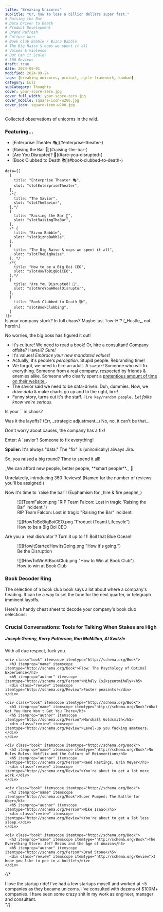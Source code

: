 ```yaml
---
title: "Breaking Unicorns"
subTitle: "Or, how to lose a billion dollars super fast."
# Raising the Bar
# Data Driven to Death
# Product Development
# Brand Refresh
# Culture Wars
# Book Club Babble / Bizno Babble
# The Big Raise & oops we spent it all
# Values & Violence
# But Can it Scale?
# 360 Reviews
draft: true
date: 2024-09-01
modified: 2024-09-24
tags: [breaking-unicorns, product, agile-framework, kanban]
category: Lulz
subCategory: Thoughts
cover: your-score-zero.jpg
cover_full_width: your-score-zero.jpg
cover_mobile: square-icon-w200.jpg
cover_icon: square-icon-w200.jpg
---
```



<p class="breakout">Collected observations of unicorns in the wild.</p>

<h3>Featuring...</h3>
<ul>
  <li>[Enterprise Theater 🎭](#enterprise-theater-)</li>
  <li>[Raising the Bar 💪](#raising-the-bar-)</li>
  <li>[Are You Disrupted? 🚀](#are-you-disrupted-)</li>
  <li>[Book Clubbed to Death 📚](#book-clubbed-to-death-)</li>
</ul>

<div className="w-[1000px]">
  <Timeline client:idle
    headline=''
  
    data={[
      {
        title: "Enterprise Theater 🎭",
        slot: "slotEnterpriseTheater",
      },
      /*{
        title: "The Savior",
        slot: "slotTheSavior",
      },*/
      {
        title: "Raising the Bar 💪",
        slot: "slotRaisingTheBar",
      },
      /* {
        title: "Bizno Babble",
        slot: "slotBiznoBabble",
      },
      {
        title: "The Big Raise & oops we spent it all",
        slot: "slotTheBigRaise",
      }, */
      /*{
        title: "How to be a Big Boi CEO",
        slot: "slotHowToBigBoiCEO",
      },*/
      {
        title: "Are You Disrupted? 🚀",
        slot: "slotAreYouARealDisruptor",
      },
      {
        title: "Book Clubbed to Death 📚",
        slot: "slotBookClubbing",
      }
    ]}>

<section slot="slotEnterpriseTheater">
Is your company stuck? In full chaos? Maybe just `low-H`? (_Hustle_, not heroin.)

No worries, the big boss has figured it out!

- It's culture! We need to read a book! Or, hire a consultant! Company offsite? Hawaii? _Sure!_
- It's values! _Embrace your new mandated values!_
- Actually, it's people's _perception_. Stupid people. Rebranding time!
- We forgot, we need to hire an adult. A `savior`! Someone who will fix everything. Someone from a real company, respected by friends & enemies alike. Someone who clearly spent a [pretentious amount of time on their website.](https://danlevy.net).
- The savior said we need to be data-driven. Duh, dummies. Now, we _drive data_ & make charts go up and to the right, brrr!
- Funny story, turns out it's the staff. `Fire key/random people.` _Let folks know we're serious._
</section>

<section slot="slotTheSavior">
  <p>Is your `<Insert Dept. Name>` in chaos?</p>

  <p>Was it the layoffs? (Err, _strategic adjustment._) No, no, it can't be that...</p>

  <p>Don't worry about causes, the company has a fix!</p>
  <p>Enter: A `savior`! Someone to fix everything!</p>
  
  <p><b>Spoiler:</b> It's always "data." The "fix" is (unironically) always Jira.</p>
</section>

<section slot="slotRaisingTheBar">
  <p>So, you raised a big round? Time to spend it all!</p>
  <p>_We can afford new people, better people, **smart people**._ 🍷</p>

  <p>Unrelatedly, introducing 360 Reviews! (Named for the number of reviews you'll be assigned.)</p>

  <p>Now it's time to `raise the bar`! (Euphamism for _hire & fire people!_)</p>

<figure>
![](TeamFalcon.png "RIP Team Falcon: Lost in tragic 'Raising the Bar' incident.")
  <figcaption>RIP Team Falcon: Lost in tragic "Raising the Bar" incident.</figcaption>
</figure>
</section>

<figure slot="slotHowToBigBoiCEO">
![](HowToBeBigBoiCEO.png "Product (Team) Lifecycle")
<figcaption>How to be a Big Boi CEO</figcaption>
</figure>

<section slot="slotAreYouARealDisruptor">
  <p>Are you a `real disruptor`? Turn it up to 11! Boil that Blue Ocean!</p>
  <figure>
![](HowItStartedHowItsGoing.png "How it's going.")
    <figcaption>Be the Disruption</figcaption>
  </figure>
</section>

<section slot="slotBookClubbing">

<figure>
![](HowToWinAtBookClub.png "How to Win at Book Club")
  <figcaption>How to win at Book Club</figcaption>
</figure>

  <h3>Book Decoder Ring</h3>

  The selection of a book club book says a lot about where a company's heading. It can be a way to set the tone for the next quarter, or telegraph imminent layoffs.

  Here's a handy cheat sheet to decode your company's book club selections:

  <section class="books-list">
    <div class="book" itemscope itemtype="http://schema.org/Book">
      <h3 itemprop="name" itemscope itemtype="http://schema.org/Book">Crucial Conversations: Tools for Talking When Stakes are High</h3>
      <h5 itemprop="author" itemscope itemtype="http://schema.org/Person">Joseph Grenny, Kerry Patterson, Ron McMillan, Al Switzle</h5>
      <div class="review" itemscope itemtype="http://schema.org/Review">With all due respect, fuck you.</div>
    </div>

    <div class="book" itemscope itemtype="http://schema.org/Book">
      <h3 itemprop="name" itemscope itemtype="http://schema.org/Book">Flow: The Psychology of Optimal Experience</h3>
      <h5 itemprop="author" itemscope itemtype="http://schema.org/Person">Mihály Csíkszentmihály</h5>
      <div class="review" itemscope itemtype="http://schema.org/Review">Faster peasants!</div>
    </div>

    <div class="book" itemscope itemtype="http://schema.org/Book">
      <h3 itemprop="name" itemscope itemtype="http://schema.org/Book">What Got You Here Won't Get You There</h3>
      <h5 itemprop="author" itemscope itemtype="http://schema.org/Person">Marshall Goldsmith</h5>
      <div class="review" itemscope itemtype="http://schema.org/Review">Level-up you fucking amatuers.</div>
    </div>

    <div class="book" itemscope itemtype="http://schema.org/Book">
      <h3 itemprop="name" itemscope itemtype="http://schema.org/Book">No Rules Rules: Netflix and the Culture of Reinvention</h3>
      <h5 itemprop="author" itemscope itemtype="http://schema.org/Person">Reed Hastings, Erin Meyer</h5>
      <div class="review" itemscope itemtype="http://schema.org/Review">You're about to get a lot more work.</div>
    </div>

    <div class="book" itemscope itemtype="http://schema.org/Book">
      <h3 itemprop="name" itemscope itemtype="http://schema.org/Book">Super Pumped: The Battle for Uber</h3>
      <h5 itemprop="author" itemscope itemtype="http://schema.org/Person">Mike Isaac</h5>
      <div class="review" itemscope itemtype="http://schema.org/Review">You're about to get a lot less sleep.</div>
    </div>

    <div class="book" itemscope itemtype="http://schema.org/Book">
      <h3 itemprop="name" itemscope itemtype="http://schema.org/Book">The Everything Store: Jeff Bezos and the Age of Amazon</h3>
      <h5 itemprop="author" itemscope itemtype="http://schema.org/Person">Brad Stone</h5>
      <div class="review" itemscope itemtype="http://schema.org/Review">I hope you like to pee in a bottle!</div>
    </div>
  </section>
</section>

  </Timeline>


</div>


{/* <aside class="disclaimer">I love the startup ride! I've had a few startups myself and worked at ~5 companies as they became unicorns. I've consulted with dozens of $100M+ companies.   I have seen some crazy shit In my work as engineer, manager and consultant.</aside> */}
